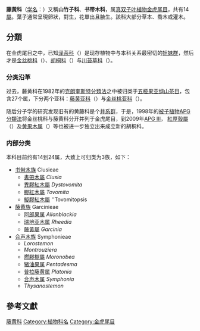 {{Automatic Taxobox 
| image = Starr 011025-0021 Clusia rosea.jpg
| image_width = 250px
| image_caption = [[書帶木|書帶木]] ''Clusia rosea''
| taxon= Clusiaceae
| authority = [[Lindl.|Lindl.]], 1836
| type_genus=[[书带木属|书带木属]]<br>''Clusia''
| type_genus_authority=[[L.|L.]], 1753
| subdivision_ranks = [[族|族]]
| subdivision =
*[[书带木族|书带木族]] Clusieae
*[[藤黄族|藤黄族]] Garcinieae
*[[合声木族|合声木族]] Symphonieae
}}

'''藤黃科'''（[[学名|学名]]：{{lang|la|Clusiaceae}}）又稱'''山竹子科'''、'''书带木科'''，属[[真双子叶植物|真双子叶植物]][[金虎尾目|金虎尾目]]，共有14[[屬|屬]]{{r|APG IV|theplantlist}}。葉子通常呈現卵狀，對生，花單出且腋生。該科大部分草本、喬木或灌木。

== 分類 ==
在金虎尾目之中，已知[[泽茶科|泽茶科]]（{{lang|la|Bonnetiaceae}}）是现存植物中与本科关系最密切的[[姐妹群|姐妹群]]，然后才是[[金丝桃科|金丝桃科]]（{{lang|la|Hypericaceae}}）、[[胡桐科|胡桐科]]（{{lang|la|Calophyllaceae}}）与[[川苔草科|川苔草科]]（{{lang|la|Podostemaceae}}）。 {{r|APweb}}
===分类沿革===
过去，藤黄科在1982年的[[克朗奎斯特分類法|克朗奎斯特分類法]]之中被归类于[[五桠果亚纲|五桠果亚纲]][[山茶目|山茶目]]，包含27个属，下分两个亚科：[[藤黄亚科|藤黄亚科]]（{{lang|la|Clusioideae}}）与[[金丝桃亚科|金丝桃亚科]]（{{lang|la|Hypericoideae}}）{{r|林春吉}}。

随后分子学的研究发现旧有的黄藤科是个[[并系群|并系群]]，于是，1998年的[[被子植物APG分類法|被子植物APG分類法]]将金丝桃科与藤黄科分开并列于金虎尾目，到2009年[[APG_III|APG III]]， [[紅厚殼屬|紅厚殼屬]]（''{{lang|la|Calophyllum}}''）及[[黄果木属|黄果木属]]（''{{lang|la|Mammea}}''）等也被进一步独立出来成立新的胡桐科{{r|APG IV|APweb}}。

===内部分类===
本科目前约有14到24属，大致上可归类为3族，如下{{r|APweb|theplantlist|GRIN}}：
*[[书带木族|书带木族]] Clusieae
**[[書帶木屬|書帶木屬]] ''Clusia''
**[[異膠紅木屬|異膠紅木屬]] ''Dystovomita''
**[[膠紅木屬|膠紅木屬]] ''Tovomita''
**[[擬膠紅木屬|擬膠紅木屬]] ''Tovomitopsis
*[[藤黄族|藤黄族]] Garcinieae
**[[阿郎果属|阿郎果属]] ''Allanblackia''
**[[瑞地亚木属|瑞地亚木属]] ''Rheedia''
**[[藤黃屬|藤黃屬]] ''Garcinia''
*[[合声木族|合声木族]] Symphonieae
**''Lorostemon''
**''Montrouziera''
**[[燃膠樹屬|燃膠樹屬]] ''Moronobea''
**[[猪油果属|猪油果属]] ''Pentadesma''
**[[普拉藤黄属|普拉藤黄属]] ''Platonia''
**[[合声木属|合声木属]] ''Symphonia''
**''Thysanostemon''

== 參考文獻 ==
{{reflist|refs=
<ref name="APG IV">{{Cite journal |last=Angiosperm Phylogeny Group |year=2016 |title=An update of the Angiosperm Phylogeny Group classification for the orders and families of flowering plants: APG IV |journal=Botanical Journal of the Linnean Society |volume=181 |issue=1 |pages=1–20 |url=http://onlinelibrary.wiley.com/doi/10.1111/boj.12385/epdf |format=PDF |accessdate=2017-04-24 |doi=10.1111/boj.12385 |archive-date=2016-12-16 |archive-url=https://web.archive.org/web/20161216145923/http://onlinelibrary.wiley.com/doi/10.1111/boj.12385/epdf |dead-url=no }}</ref>
<ref name="APweb"><u>[http://www.mobot.org/MOBOT/Research/APweb/orders/malpighialesweb.htm#Clusiaceae Clusiaceae] {{Wayback|url=http://www.mobot.org/MOBOT/Research/APweb/orders/malpighialesweb.htm#Clusiaceae |date=20160819193205 }}</u>. In Stevens, P. F. (2001 onwards). Angiosperm Phylogeny Website. Version 9, June 2008 [and more or less continuously updated since].</ref>
<ref name="theplantlist">[http://www.theplantlist.org/1.1/browse/A/Clusiaceae/ Clusiaceae] {{Wayback|url=http://www.theplantlist.org/1.1/browse/A/Clusiaceae/ |date=20170618043047 }}. In: ''The Plant List'' (2013). Version 1.1. Published on the Internet; http://www.theplantlist.org/ {{Wayback|url=http://www.theplantlist.org/ |date=20190523171514 }} [2017-4-25].</ref>
<ref name="GRIN">Germplasm Resources Information Network [Internet]. Beltsville (MD): United States Department of Agriculture, Agricultural Research Service. [2017-4-25]. Available from: https://npgsweb.ars-grin.gov/gringlobal/taxonomyfamily.aspx?id=270 {{Wayback|url=https://npgsweb.ars-grin.gov/gringlobal/taxonomyfamily.aspx?id=270 |date=20200531135636 }}.</ref>
<ref name="林春吉">林春吉，《台灣的水生與溼地植物》，2005，台北，綠世界出版社。</ref>
}}

{{taxonbar}}

[[Category:藤黄科|]]
[[Category:植物科名|Category:植物科名]]
[[Category:金虎尾目|Category:金虎尾目]]